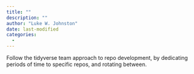 ```yaml
---
title: ""
description: ""
author: "Luke W. Johnston"
date: last-modified
categories:
  - 
---
```


Follow the tidyverse team approach to repo development, by dedicating periods of time to specific repos, and rotating between.

